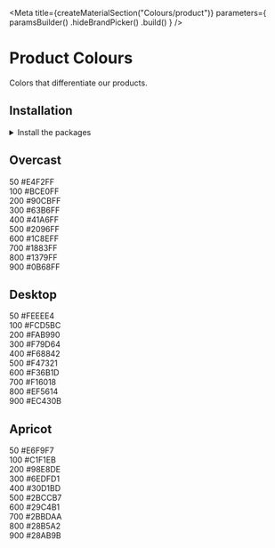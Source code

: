 
<Meta
    title={createMaterialSection("Colours/product")}
    parameters={
        paramsBuilder()
            .hideBrandPicker()
            .build()
    }
/>

<Anchor storyId="materials-colours-products--page" />

<GithubLink filePath="/packages/foundation/src" />

# Product Colours

Colors that differentiate our products.

## Installation

<details><summary >Install the packages</summary>

Install from <a href={INSTALLATION_PAGE}>the React bundle</a> or as a single package:

```bash
npm install @orbit-ui/css-normalize @orbit-ui/tachyons @orbit-ui/foundation
```

</details>

## Overcast

<div className="mw7">
    <div className="pa4 bg-overcast-50 br4 br--top">
        <div className="flex justify-between">
            <span>50</span>
            <span>#E4F2FF</span>
        </div>
    </div>
    <div className="pa4 bg-overcast-100">
        <div className="flex justify-between">
            <span>100</span>
            <span>#BCE0FF</span>
        </div>
    </div>
    <div className="pa4 bg-overcast-200">
        <div className="flex justify-between">
            <span>200</span>
            <span>#90CBFF</span>
        </div>
    </div>
    <div className="pa4 bg-overcast-300">
        <div className="flex justify-between">
            <span>300</span>
            <span>#63B6FF</span>
        </div>
    </div>
    <div className="pa4 bg-overcast-400">
        <div className="flex justify-between">
            <span>400</span>
            <span>#41A6FF</span>
        </div>
    </div>
    <div className="pa4 bg-overcast-500">
        <div className="flex justify-between">
            <span>500</span>
            <span>#2096FF</span>
        </div>
    </div>
    <div className="pa4 bg-overcast-600">
        <div className="flex justify-between">
            <span>600</span>
            <span>#1C8EFF</span>
        </div>
    </div>
    <div className="pa4 bg-overcast-700">
        <div className="flex justify-between">
            <span>700</span>
            <span>#1883FF</span>
        </div>
    </div>
    <div className="pa4 bg-overcast-800 white">
        <div className="flex justify-between">
            <span>800</span>
            <span>#1379FF</span>
        </div>
    </div>
    <div className="pa4 br4 br--bottom bg-overcast-900 white">
        <div className="flex justify-between">
            <span>900</span>
            <span>#0B68FF</span>
        </div>
    </div>
</div>

## Desktop

<div className="mw7">
    <div className="pa4 bg-desktop-50 br4 br--top">
        <div className="flex justify-between">
            <span>50</span>
            <span>#FEEEE4</span>
        </div>
    </div>
    <div className="pa4 bg-desktop-100">
        <div className="flex justify-between">
            <span>100</span>
            <span>#FCD5BC</span>
        </div>
    </div>
    <div className="pa4 bg-desktop-200">
        <div className="flex justify-between">
            <span>200</span>
            <span>#FAB990</span>
        </div>
    </div>
    <div className="pa4 bg-desktop-300">
        <div className="flex justify-between">
            <span>300</span>
            <span>#F79D64</span>
        </div>
    </div>
    <div className="pa4 bg-desktop-400">
        <div className="flex justify-between">
            <span>400</span>
            <span>#F68842</span>
        </div>
    </div>
    <div className="pa4 bg-desktop-500">
        <div className="flex justify-between">
            <span>500</span>
            <span>#F47321</span>
        </div>
    </div>
    <div className="pa4 bg-desktop-600">
        <div className="flex justify-between">
            <span>600</span>
            <span>#F36B1D</span>
        </div>
    </div>
    <div className="pa4 bg-desktop-700">
        <div className="flex justify-between">
            <span>700</span>
            <span>#F16018</span>
        </div>
    </div>
    <div className="pa4 bg-desktop-800 white">
        <div className="flex justify-between">
            <span>800</span>
            <span>#EF5614</span>
        </div>
    </div>
    <div className="pa4 br4 br--bottom bg-desktop-900 white">
        <div className="flex justify-between">
            <span>900</span>
            <span>#EC430B</span>
        </div>
    </div>
</div>

## Apricot

<div className="mw7">
    <div className="pa4 bg-apricot-50 br4 br--top">
        <div className="flex justify-between">
            <span>50</span>
            <span>#E6F9F7</span>
        </div>
    </div>
    <div className="pa4 bg-apricot-100">
        <div className="flex justify-between">
            <span>100</span>
            <span>#C1F1EB</span>
        </div>
    </div>
    <div className="pa4 bg-apricot-200">
        <div className="flex justify-between">
            <span>200</span>
            <span>#98E8DE</span>
        </div>
    </div>
    <div className="pa4 bg-apricot-300">
        <div className="flex justify-between">
            <span>300</span>
            <span>#6EDFD1</span>
        </div>
    </div>
    <div className="pa4 bg-apricot-400">
        <div className="flex justify-between">
            <span>400</span>
            <span>#30D1BD</span>
        </div>
    </div>
    <div className="pa4 bg-apricot-500">
        <div className="flex justify-between">
            <span>500</span>
            <span>#2BCCB7</span>
        </div>
    </div>
    <div className="pa4 bg-apricot-600">
        <div className="flex justify-between">
            <span>600</span>
            <span>#29C4B1</span>
        </div>
    </div>
    <div className="pa4 bg-apricot-700">
        <div className="flex justify-between">
            <span>700</span>
            <span>#2BBDAA</span>
        </div>
    </div>
    <div className="pa4 bg-apricot-800 white">
        <div className="flex justify-between">
            <span>800</span>
            <span>#28B5A2</span>
        </div>
    </div>
    <div className="pa4 br4 br--bottom bg-apricot-900 white">
        <div className="flex justify-between">
            <span>900</span>
            <span>#28AB9B</span>
        </div>
    </div>
</div>
